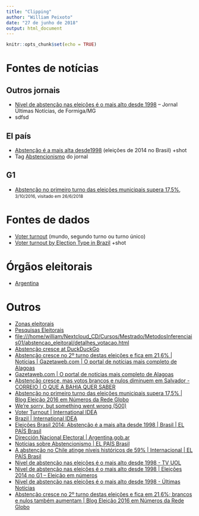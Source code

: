 ```yaml
---
title: "Clipping"
author: "William Peixoto"
date: "27 de junho de 2018"
output: html_document
---
```


```r
knitr::opts_chunk$set(echo = TRUE)
```

# Fontes de notícias

## Outros jornais
- [Nível de abstenção nas eleições é o mais alto desde 1998](https://www.ultimasnoticias.inf.br/noticia/nivel-de-abstencao-nas-eleicoes-e-o-mais-alto-desde-1998/) -- Jornal Últimas Notícias, de Formiga/MG
- sdfsd

## El país
- [Abstenção é a mais alta desde1998](https://brasil.elpais.com/brasil/2014/10/07/politica/1412713399_211493.html) (eleições de 2014 no Brasil) +shot
- Tag [Abstencionismo](https://brasil.elpais.com/tag/abstencionismo/a/) do jornal

## G1
- [Abstenção no primeiro turno das eleições municipais supera 17,5%](http://g1.globo.com/politica/eleicoes/2016/blog/eleicao-2016-em-numeros/post/abstencao-no-primeiro-turno-das-eleicoes-municipais-supera-175.html), <small>3/10/2016, visitado em 26/6/2018</small>

# Fontes de dados
- [Voter turnout](https://www.idea.int/data-tools/question-view/522) (mundo, segundo turno ou turno único)
- [Voter turnout by Election Type in Brazil](https://www.idea.int/data-tools/country-view/68/40) +shot

# Órgãos eleitorais
- [Argentina](https://www.argentina.gob.ar/dine)

# Outros

<ul>
<li><a href="file:///home/william/Nextcloud_CD/Cursos/Mestrado/MetodosInferenciais01/docs/abstencao_eleitoral/Zonas_eleitorais.html">Zonas eleitorais</a></li>
<li><a href="http://www.tse.jus.br/hotSites/pesquisas-eleitorais/resultados_anos/1998.html">Pesquisas Eleitorais</a></li>
<li><a href="file:///home/william/Nextcloud_CD/Cursos/Mestrado/MetodosInferenciais01/abstencao_eleitoral/detalhes_votacao.html">file:///home/william/Nextcloud_CD/Cursos/Mestrado/MetodosInferenciais01/abstencao_eleitoral/detalhes_votacao.html</a></li>
<li><a href="https://duckduckgo.com/?t=palemoon&q=Absten%C3%A7%C3%A3o+cresce&ia=web">Abstenção cresce at DuckDuckGo</a></li>
<li><a href="http://gazetaweb.globo.com/portal/especial.php?c=21397">Abstenção cresce no 2º turno destas eleições e fica em 21,6% | Notícias | Gazetaweb.com | O portal de notícias mais completo de Alagoas</a></li>
<li><a href="https://gazetaweb.globo.com/portal/busca.php?q=Absten%C3%A7%C3%A3o">Gazetaweb.com | O portal de notícias mais completo de Alagoas</a></li>
<li><a href="https://www.correio24horas.com.br/noticia/nid/abstencao-cresce-mas-votos-brancos-e-nulos-diminuem-em-salvador/">Abstenção cresce, mas votos brancos e nulos diminuem em Salvador - CORREIO | O QUE A BAHIA QUER SABER</a></li>
<li><a href="http://g1.globo.com/politica/eleicoes/2016/blog/eleicao-2016-em-numeros/post/abstencao-no-primeiro-turno-das-eleicoes-municipais-supera-175.html">Abstenção no primeiro turno das eleições municipais supera 17,5% | Blog Eleição 2016 em Números da Rede Globo</a></li>
<li><a href="http://atarde.uol.com.br/politica/eleicoes/noticias/1628579-eleicoes-2014-numero-de-abstencao-cresce-na-bahia">We're sorry, but something went wrong (500)</a></li>
<li><a href="https://www.idea.int/data-tools/question-view/522">Voter Turnout | International IDEA</a></li>
<li><a href="https://www.idea.int/data-tools/country-view/68/40">Brazil | International IDEA</a></li>

<li><a href="https://brasil.elpais.com/brasil/2014/10/07/politica/1412713399_211493.html">Eleições Brasil 2014: Abstenção é a mais alta desde 1998 | Brasil | EL PAÍS Brasil</a></li>
<li><a href="https://www.argentina.gob.ar/dine">Dirección Nacional Electoral | Argentina.gob.ar</a></li>
<li><a href="https://brasil.elpais.com/tag/abstencionismo/a/">Notícias sobre Abstencionismo | EL PAÍS Brasil</a></li>
<li><a href="https://brasil.elpais.com/brasil/2013/12/16/internacional/1387149703_576179.html">A abstenção no Chile atinge níveis históricos de 59% | Internacional | EL PAÍS Brasil</a></li>
<li><a href="https://tvuol.uol.com.br/video/nivel-de-abstencao-nas-eleicoes-e-o-mais-alto-desde-1998-04020E983868C8915326/">Nível de abstenção nas eleições é o mais alto desde 1998 - TV UOL</a></li>
<li><a href="http://g1.globo.com/politica/eleicoes/2014/blog/eleicao-em-numeros/post/nivel-de-abstencao-nas-eleicoes-e-o-mais-alto-desde-1998.html">Nível de abstenção nas eleições é o mais alto desde 1998 | Eleições 2014 no G1 – Eleição em números</a></li>
<li><a href="https://www.ultimasnoticias.inf.br/noticia/nivel-de-abstencao-nas-eleicoes-e-o-mais-alto-desde-1998/">Nível de abstenção nas eleições é o mais alto desde 1998 - Últimas Notícias</a></li>

<li><a href="http://g1.globo.com/politica/eleicoes/2016/blog/eleicao-2016-em-numeros/post/abstencao-cresce-no-2-turno-destas-eleicoes-e-fica-em-216.html">Abstenção cresce no 2º turno destas eleições e fica em 21,6%; brancos e nulos também aumentam | Blog Eleição 2016 em Números da Rede Globo</a></li>
</li>